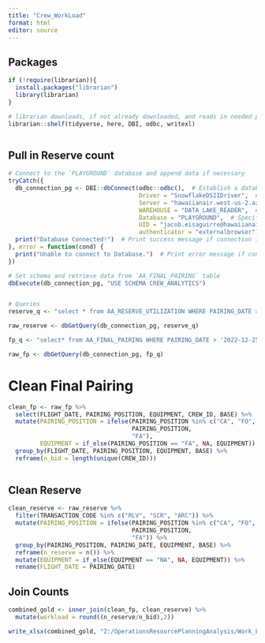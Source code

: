 ```yaml
---
title: "Crew_WorkLoad"
format: html
editor: source
---
```


## Packages
```r

if (!require(librarian)){
  install.packages("librarian")
  library(librarian)
}

# librarian downloads, if not already downloaded, and reads in needed packages
librarian::shelf(tidyverse, here, DBI, odbc, writexl)



```


## Pull in Reserve count 
```r
# Connect to the `PLAYGROUND` database and append data if necessary
tryCatch({
  db_connection_pg <- DBI::dbConnect(odbc::odbc(),  # Establish a database connection using ODBC for the playground database
                                     Driver = "SnowflakeDSIIDriver",  # Specify the Snowflake ODBC driver
                                     Server = "hawaiianair.west-us-2.azure.snowflakecomputing.com",  # Server address
                                     WAREHOUSE = "DATA_LAKE_READER",  # Specify the Snowflake warehouse
                                     Database = "PLAYGROUND",  # Specify the database name
                                     UID = "jacob.eisaguirre@hawaiianair.com",  # User ID for authentication
                                     authenticator = "externalbrowser")  # Use external browser for authentication
  print("Database Connected!")  # Print success message if connection is established
}, error = function(cond) {
  print("Unable to connect to Database.")  # Print error message if connection fails
})

# Set schema and retrieve data from `AA_FINAL_PAIRING` table
dbExecute(db_connection_pg, "USE SCHEMA CREW_ANALYTICS") 


# Queries
reserve_q <- "select * from AA_RESERVE_UTILIZATION WHERE PAIRING_DATE > '2022-12-25';"

raw_reserve <- dbGetQuery(db_connection_pg, reserve_q)

fp_q <- "select* from AA_FINAL_PAIRING WHERE PAIRING_DATE > '2022-12-25';"

raw_fp <- dbGetQuery(db_connection_pg, fp_q)

```

# Clean Final Pairing
```r

clean_fp <- raw_fp %>% 
  select(FLIGHT_DATE, PAIRING_POSITION, EQUIPMENT, CREW_ID, BASE) %>% 
  mutate(PAIRING_POSITION = ifelse(PAIRING_POSITION %in% c("CA", "FO", "RO", "FA"),
                                   PAIRING_POSITION, 
                                   "FA"),
         EQUIPMENT = if_else(PAIRING_POSITION == "FA", NA, EQUIPMENT)) %>%
  group_by(FLIGHT_DATE, PAIRING_POSITION, EQUIPMENT, BASE) %>% 
  reframe(n_bid = length(unique(CREW_ID)))
  

```


## Clean Reserve
```r

clean_reserve <- raw_reserve %>% 
  filter(TRANSACTION_CODE %in% c("RLV", "SCR", "ARC")) %>% 
  mutate(PAIRING_POSITION = ifelse(PAIRING_POSITION %in% c("CA", "FO", "RO", "FA"),
                                   PAIRING_POSITION, 
                                   "FA")) %>% 
  group_by(PAIRING_POSITION, PAIRING_DATE, EQUIPMENT, BASE) %>% 
  reframe(n_reserve = n()) %>% 
  mutate(EQUIPMENT = if_else(EQUIPMENT == "NA", NA, EQUIPMENT)) %>% 
  rename(FLIGHT_DATE = PAIRING_DATE)


```

## Join Counts
```r

combined_gold <- inner_join(clean_fp, clean_reserve) %>% 
  mutate(workload = round((n_reserve/n_bid),2))

write_xlsx(combined_gold, "Z:/OperationsResourcePlanningAnalysis/Work_Load/workload_data.xlsx")


```
